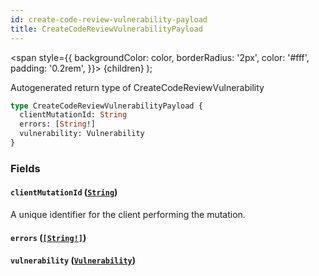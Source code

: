 ```yaml
---
id: create-code-review-vulnerability-payload
title: CreateCodeReviewVulnerabilityPayload
---
```


<span
style={{
      backgroundColor: color,
      borderRadius: '2px',
      color: '#fff',
      padding: '0.2rem',
    }}>
{children}
</span>
);

Autogenerated return type of CreateCodeReviewVulnerability

```graphql
type CreateCodeReviewVulnerabilityPayload {
  clientMutationId: String
  errors: [String!]
  vulnerability: Vulnerability
}
```

### Fields

#### `clientMutationId` ([`String`](/api/scalars/string))

A unique identifier for the client performing the mutation.

#### `errors` ([`[String!]`](/api/scalars/string))

#### `vulnerability` ([`Vulnerability`](/api/objects/vulnerability))
